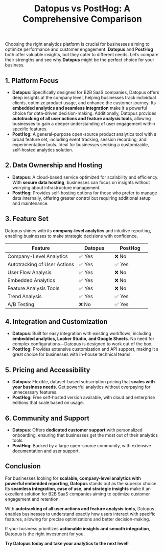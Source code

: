 ﻿---
title: "Datopus vs PostHog: A Comprehensive Comparison"
publishedAt: "2025-03-01"
summary: "An in-depth comparison between Datopus and PostHog to help businesses choose the right analytics platform."
---

Choosing the right analytics platform is crucial for businesses aiming to optimize performance and customer engagement. **Datopus** and **PostHog** both offer valuable insights, but they cater to different needs. Let’s compare their strengths and see why **Datopus** might be the perfect choice for your business.

## 1. Platform Focus

- **Datopus**: Specifically designed for B2B SaaS companies, Datopus offers deep insights at the company level, helping businesses track individual clients, optimize product usage, and enhance the customer journey. Its **embedded analytics and seamless integration** make it a powerful choice for data-driven decision-making. Additionally, Datopus provides **autotracking of all user actions and feature analysis tools**, allowing businesses to gain a deeper understanding of user engagement within specific features.
- **PostHog**: A general-purpose open-source product analytics tool with a broad feature set, including event tracking, session recording, and experimentation tools. Ideal for businesses seeking a customizable, self-hosted analytics solution.

## 2. Data Ownership and Hosting

- **Datopus**: A cloud-based service optimized for scalability and efficiency. With **secure data hosting**, businesses can focus on insights without worrying about infrastructure management.
- **PostHog**: Provides self-hosting options for those who prefer to manage data internally, offering greater control but requiring additional setup and maintenance.

## 3. Feature Set

Datopus shines with its **company-level analytics** and intuitive reporting, enabling businesses to make strategic decisions with confidence.

<div class="overflow-x-auto">
    <table class="w-full text-base border border-gray-300 bg-white rounded-lg">
    <thead>
        <tr>
            <th width="50%">Feature</th>
            <th width="25%">Datopus</th>
            <th width="25%">PostHog</th>
        </tr>
      </thead>
      <tbody>
        <tr>
          <td>Company-Level Analytics</td>
          <td>✅ Yes</td>
          <td>❌ No</td>
        </tr>
        <tr>
          <td>Autotracking of User Actions</td>
          <td>✅ Yes</td>
          <td>✅ Yes</td>
        </tr>
        <tr>
          <td>User Flow Analysis</td>
          <td>✅ Yes</td>
          <td>❌ No</td>
        </tr>
        <tr>
          <td>Embedded Analytics</td>
          <td>✅ Yes</td>
          <td>❌ No</td>
        </tr>
        <tr>
          <td>Feature Analysis Tools</td>
          <td>✅ Yes</td>
          <td>❌ No</td>
        </tr>
        <tr>
          <td>Trend Analysis</td>
          <td>✅ Yes</td>
          <td>✅ Yes</td>
        </tr>
        <tr>
          <td>A/B Testing</td>
          <td>❌ No</td>
          <td>✅ Yes</td>
        </tr>
      </tbody>
    </table>
</div>

## 4. Integration and Customization

- **Datopus**: Built for easy integration with existing workflows, including **embedded analytics, Looker Studio, and Google Sheets**. No need for complex configurations—Datopus is designed to work out of the box.
- **PostHog**: Provides extensive customization and API support, making it a great choice for businesses with in-house technical teams.

## 5. Pricing and Accessibility

- **Datopus**: Flexible, dataset-based subscription pricing that **scales with your business needs**. Get powerful analytics without overpaying for unnecessary features.
- **PostHog**: Free self-hosted version available, with cloud and enterprise editions that scale based on usage.

## 6. Community and Support

- **Datopus**: Offers **dedicated customer support** with personalized onboarding, ensuring that businesses get the most out of their analytics tools.
- **PostHog**: Backed by a large open-source community, with extensive documentation and user support.

## Conclusion

For businesses looking for **scalable, company-level analytics with powerful embedded reporting**, **Datopus** stands out as the superior choice. Its **seamless integration, ease of use, and strategic insights** make it an excellent solution for B2B SaaS companies aiming to optimize customer engagement and retention.

With **autotracking of all user actions and feature analysis tools**, Datopus enables businesses to understand exactly how users interact with specific features, allowing for precise optimizations and better decision-making.

If your business prioritizes **actionable insights and smooth integration**, Datopus is the right investment for you.

**Try Datopus today and take your analytics to the next level!**